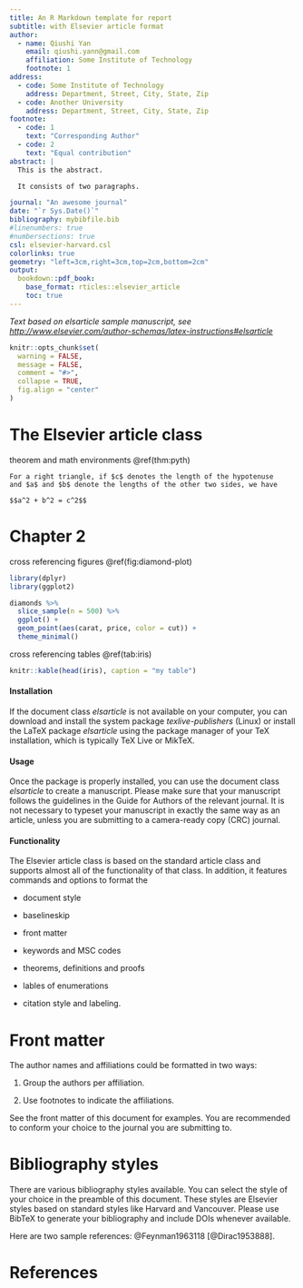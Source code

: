 ```yaml
---
title: An R Markdown template for report
subtitle: with Elsevier article format 
author:
  - name: Qiushi Yan
    email: qiushi.yann@gmail.com
    affiliation: Some Institute of Technology
    footnote: 1
address:
  - code: Some Institute of Technology
    address: Department, Street, City, State, Zip
  - code: Another University
    address: Department, Street, City, State, Zip
footnote:
  - code: 1
    text: "Corresponding Author"
  - code: 2
    text: "Equal contribution"
abstract: |
  This is the abstract.

  It consists of two paragraphs.

journal: "An awesome journal"
date: "`r Sys.Date()`"
bibliography: mybibfile.bib
#linenumbers: true
#numbersections: true
csl: elsevier-harvard.csl
colorlinks: true
geometry: "left=3cm,right=3cm,top=2cm,bottom=2cm"
output: 
  bookdown::pdf_book:
    base_format: rticles::elsevier_article
    toc: true
---
```


_Text based on elsarticle sample manuscript, see [http://www.elsevier.com/author-schemas/latex-instructions#elsarticle](http://www.elsevier.com/author-schemas/latex-instructions#elsarticle)_


```r
knitr::opts_chunk$set(
  warning = FALSE,
  message = FALSE,
  comment = "#>",
  collapse = TRUE,
  fig.align = "center"
)
```



The Elsevier article class
==========================

theorem and math environments \@ref(thm:pyth)

```theorem
For a right triangle, if $c$ denotes the length of the hypotenuse
and $a$ and $b$ denote the lengths of the other two sides, we have

$$a^2 + b^2 = c^2$$
```

# Chapter 2

cross referencing figures \@ref(fig:diamond-plot)
```r
library(dplyr)
library(ggplot2)

diamonds %>% 
  slice_sample(n = 500) %>%
  ggplot() + 
  geom_point(aes(carat, price, color = cut)) + 
  theme_minimal()
```



cross referencing tables \@ref(tab:iris)

```r
knitr::kable(head(iris), caption = "my table")
```


#### Installation

If the document class *elsarticle* is not available on your computer,
you can download and install the system package *texlive-publishers*
(Linux) or install the LaTeX package *elsarticle* using the package
manager of your TeX installation, which is typically TeX Live or MikTeX.

#### Usage

Once the package is properly installed, you can use the document class
*elsarticle* to create a manuscript. Please make sure that your
manuscript follows the guidelines in the Guide for Authors of the
relevant journal. It is not necessary to typeset your manuscript in
exactly the same way as an article, unless you are submitting to a
camera-ready copy (CRC) journal.

#### Functionality

The Elsevier article class is based on the standard article class and
supports almost all of the functionality of that class. In addition, it
features commands and options to format the

-   document style

-   baselineskip

-   front matter

-   keywords and MSC codes

-   theorems, definitions and proofs

-   lables of enumerations

-   citation style and labeling.

Front matter
============

The author names and affiliations could be formatted in two ways:

(1) Group the authors per affiliation.

(2) Use footnotes to indicate the affiliations.

See the front matter of this document for examples. You are recommended
to conform your choice to the journal you are submitting to.

Bibliography styles
===================

There are various bibliography styles available. You can select the
style of your choice in the preamble of this document. These styles are
Elsevier styles based on standard styles like Harvard and Vancouver.
Please use BibTeX to generate your bibliography and include DOIs
whenever available.

Here are two sample references: @Feynman1963118 [@Dirac1953888].

References {#references .unnumbered}
==========
